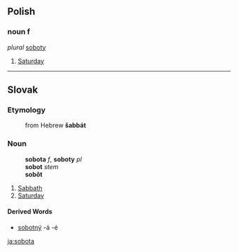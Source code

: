 ==Polish==
===noun f===
''plural'' [[soboty]]

# [[Saturday]]

----
==Slovak==
===Etymology===
:from Hebrew '''šabbát''' <!-- Can someone please rewrite that in Hebrew letters -->
===Noun===
:'''sobota''' ''f'', '''soboty''' ''pl''
:'''sobot''' ''stem''
:'''sobôt''' ''{{genpl}}''
:{{decpat}} {{zena}}
# [[Sabbath]]
# [[Saturday]]
====Derived Words====
* [[sobotný]] -á -é
[[ja:sobota]]